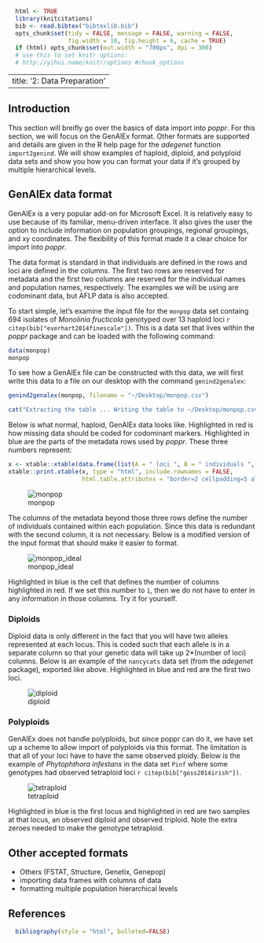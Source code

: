 ```r
  html <- TRUE
  library(knitcitations)
  bib <- read.bibtex("bibtexlib.bib")
  opts_chunk$set(tidy = FALSE, message = FALSE, warning = FALSE, 
                 fig.width = 10, fig.height = 6, cache = TRUE)
  if (html) opts_chunk$set(out.width = "700px", dpi = 300)
  # use this to set knitr options: 
  # http://yihui.name/knitr/options #chunk_options
```

---
title: '2: Data Preparation'
---

Introduction
----
<!--- Nik smells like fairy feets. --->
This section will breifly go over the basics of data import into *poppr*. For this section, we will focus on the GenAlEx format. Other formats are supported and details are given in the R help page for the *adegenet* function `import2genind`. We will show examples of haploid, diploid, and polyploid data sets and show you how you can format your data if it's grouped by multiple 
hierarchical levels. 

GenAlEx data format
----

GenAlEx is a very popular add-on for Microsoft Excel. It is relatively easy to 
use because of its familiar, menu-driven interface. It also gives the user the
option to include information on population groupings, regional groupings, and 
xy coordinates. The flexibility of this format made it a clear choice for import
into *poppr*. 

The data format is standard in that individuals are defined in the rows and loci
are defined in the columns. The first two rows are reserved for metadata and 
the first two columns are reserved for the individual names and population names,
respectively. The examples we will be using are codominant data, but AFLP data
is also accepted. 

To start simple, let's examine the input file for the `monpop` data set containg
694 isolates of *Monolinia fructicola* genotyped over 13 haploid loci 
`r citep(bib["everhart2014finescale"])`. This is a data set that lives within
the *poppr* package and can be loaded with the following command:

```r
data(monpop)
monpop
```

To see how a GenAlEx file can be constructed with this data, we will first write
this data to a file on our desktop with the command `genind2genalex`:

```r
genind2genalex(monpop, filename = "~/Desktop/monpop.csv")
```
```r
cat("Extracting the table ... Writing the table to ~/Desktop/monpop.csv ... Done.")
```

Below is what normal, haploid, GenAlEx data looks like. Highlighted in red is how missing data should be coded for codominant markers. Highlighted in blue are the parts of the metadata rows used by *poppr*. These three numbers represent:

```r
x <- xtable::xtable(data.frame(list(A = " loci ", B = " individuals ", C = " populations ")))
xtable::print.xtable(x, type = "html", include.rownames = FALSE, 
					 html.table.attributes = "border=2 cellpadding=5 align=center")
```

![monpop](images/monpop.png)

The columns of the metadata beyond those three rows define the number of individuals contained within each population. Since this data is redundant with the second column, it is not necessary. Below is a modified version of the input format that should make it easier to format.

![monpop_ideal](images/monpop_ideal.png)

Highlighted in blue is the cell that defines the number of columns highlighted in red. If we set this number to `1`, then we do not have to enter in any information in those columns. Try it for yourself. 

### Diploids

Diploid data is only different in the fact that you will have two alleles represented at each locus. This is coded such that each allele is in a separate column so that your genetic data will take up 2\*(number of loci) columns. Below is an example of the `nancycats` data set (from the *adegenet* package), exported like above. Highlighted in blue and red are the first two loci. 

![diploid](images/diploid.png)

### Polyploids

GenAlEx does not handle polyploids, but since poppr can do it, we have set up a scheme to allow import of polyploids via this format. The limitation is that all of your loci have to have the same observed ploidy. Below is the example of *Phytophthora infestans* in the data set `Pinf` where some genotypes had observed tetraploid loci `r citep(bib["goss2014irish"])`. 

![tetraploid](images/tetraploid.png)

Highlighted in blue is the first locus and highlighted in red are two samples at that locus, an observed diploid and observed triploid. Note the extra zeroes needed to make the genotype tetraploid. 


Other accepted formats
----


 - Others (FSTAT, Structure, Genetix, Genepop)
 - importing data frames with columns of data
 - formatting multiple population hierarchical levels

References
----------
```r
  bibliography(style = "html", bulleted=FALSE)
```